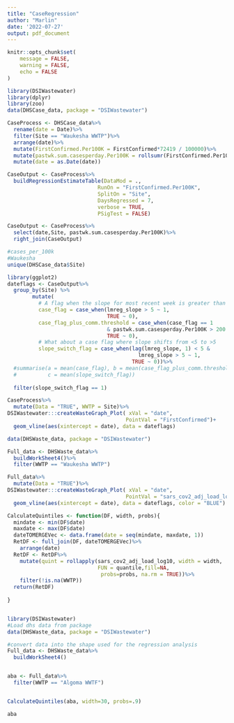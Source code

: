 ```yaml
---
title: "CaseRegression"
author: "Marlin"
date: '2022-07-27'
output: pdf_document
---
```



```r
knitr::opts_chunk$set(
	message = FALSE,
	warning = FALSE,
	echo = FALSE
)
```


```r
library(DSIWastewater)
library(dplyr)
library(zoo)
data(DHSCase_data, package = "DSIWastewater")

CaseProcess <- DHSCase_data%>%
  rename(date = Date)%>%
  filter(Site == "Waukesha WWTP")%>%
  arrange(date)%>%
  mutate(FirstConfirmed.Per100K = FirstConfirmed*72419 / 100000)%>%
  mutate(pastwk.sum.casesperday.Per100K = rollsumr(FirstConfirmed.Per100K, 7, fill=NA))%>%
  mutate(date = as.Date(date))

CaseOutput <- CaseProcess%>%
  buildRegressionEstimateTable(DataMod = .,
                             RunOn = "FirstConfirmed.Per100K",
                             SplitOn = "Site",
                             DaysRegressed = 7,
                             verbose = TRUE,
                             PSigTest = FALSE)

CaseOutput <- CaseProcess%>%
  select(date,Site, pastwk.sum.casesperday.Per100K)%>%
  right_join(CaseOutput)

#cases_per_100k
#Waukesha
unique(DHSCase_data$Site)
```

```r
library(ggplot2)
dateflags <- CaseOutput%>%
  group_by(Site) %>%
        mutate(
          # A flag when the slope for most recent week is greater than 5/100k/day
          case_flag = case_when(lmreg_slope > 5 ~ 1,
                                TRUE ~ 0),
          case_flag_plus_comm.threshold = case_when(case_flag == 1 
                                & pastwk.sum.casesperday.Per100K > 200 ~ 1,
                                TRUE ~ 0),
          # What about a case flag where slope shifts from <5 to >5
          slope_switch_flag = case_when(lag(lmreg_slope, 1) < 5 & 
                                          lmreg_slope > 5 ~ 1,
                                        TRUE ~ 0))%>%
  #summarise(a = mean(case_flag), b = mean(case_flag_plus_comm.threshold),
  #          c = mean(slope_switch_flag))
  
  filter(slope_switch_flag == 1)

CaseProcess%>%
  mutate(Data = "TRUE", WWTP = Site)%>%
DSIWastewater:::createWasteGraph_Plot( xVal = "date",
                                      PointVal = "FirstConfirmed")+
  geom_vline(aes(xintercept = date), data = dateflags)
```

```r
data(DHSWaste_data, package = "DSIWastewater")

Full_data <- DHSWaste_data%>%
  buildWorkSheet4()%>%
  filter(WWTP == "Waukesha WWTP")

Full_data%>%
  mutate(Data = "TRUE")%>%
DSIWastewater:::createWasteGraph_Plot( xVal = "date",
                                      PointVal = "sars_cov2_adj_load_log10")+
  geom_vline(aes(xintercept = date), data = dateflags, color = "BLUE")
```


```r
CalculateQuintiles <- function(DF, width, probs){
  mindate <- min(DF$date)
  maxdate <- max(DF$date)
  dateTOMERGEVec <- data.frame(date = seq(mindate, maxdate, 1))
  RetDF <- full_join(DF, dateTOMERGEVec)%>%
    arrange(date)
  RetDF <- RetDF%>%
    mutate(quint = rollapply(sars_cov2_adj_load_log10, width = width,
                             FUN = quantile,fill=NA,
                              probs=probs, na.rm = TRUE))%>%
    filter(!is.na(WWTP))
  return(RetDF)
  
}


library(DSIWastewater)
#Load dhs data from package
data(DHSWaste_data, package = "DSIWastewater")

#convert data into the shape used for the regression analysis
Full_data <- DHSWaste_data%>%
  buildWorkSheet4()


aba <- Full_data%>%
  filter(WWTP == "Algoma WWTF")


CalculateQuintiles(aba, width=30, probs=.9)

aba
  
```

